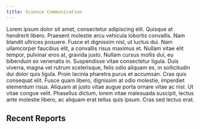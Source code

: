 ```yaml
---
title: Science Communication
---
```


Lorem ipsum dolor sit amet, consectetur adipiscing elit. Quisque at hendrerit libero. Praesent molestie arcu vehicula lobortis convallis. Nam blandit ultrices posuere. Fusce et dignissim nisl, ut luctus dui. Nam ullamcorper faucibus elit, a convallis risus maximus et. Nullam vitae elit tempor, pulvinar eros at, gravida justo. Nullam cursus mollis dui, eu bibendum ex venenatis in. Suspendisse vitae consectetur ligula. Duis viverra, magna vel rutrum scelerisque, felis odio aliquam ex, in sollicitudin dui dolor quis ligula. Proin lacinia pharetra purus et accumsan. Cras quis consequat elit. Fusce quam libero, dignissim at odio molestie, imperdiet elementum risus. Aliquam at justo vitae augue porta ornare vitae ac nisl. Ut vitae congue velit. Phasellus dictum, lorem vitae malesuada suscipit, lectus ante molestie libero, ac aliquam erat tellus quis ipsum. Cras sed lectus erat.

## Recent Reports